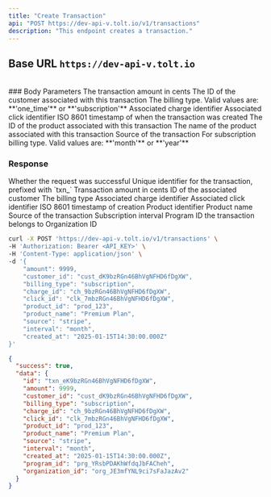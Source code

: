 ```yaml
---
title: "Create Transaction"
api: "POST https://dev-api-v.tolt.io/v1/transactions"
description: "This endpoint creates a transaction."
---
```


## Base URL `https://dev-api-v.tolt.io`

<br />
### Body Parameters

<ParamField body="amount*" type="number">
  The transaction amount in cents
</ParamField>

<ParamField body="customer_id*" type="string">
  The ID of the customer associated with this transaction
</ParamField>

<ParamField body="billing_type" type="string - optional">
  The billing type. Valid values are: **'one_time'** or **'subscription'**
</ParamField>

<ParamField body="charge_id" type="string - optional">
  Associated charge identifier
</ParamField>

<ParamField body="click_id" type="string - optional">
  Associated click identifier
</ParamField>

<ParamField body="created_at" type="string - optional">
  ISO 8601 timestamp of when the transaction was created
</ParamField>

<ParamField body="product_id" type="string - optional">
  The ID of the product associated with this transaction
</ParamField>

<ParamField body="product_name" type="string - optional">
  The name of the product associated with this transaction
</ParamField>

<ParamField body="source" type="string - optional">
  Source of the transaction
</ParamField>

<ParamField body="interval" type="string - optional">
  For subscription billing type. Valid values are: **'month'** or **'year'**
</ParamField>

### Response

<ResponseField name="success" type="boolean">
  Whether the request was successful
</ResponseField>

<ResponseField name="data" type="object">
  <Expandable title="properties" defaultOpen={true}>
    <ResponseField name="id" type="string">
      Unique identifier for the transaction, prefixed with `txn_`
    </ResponseField>
    <ResponseField name="amount" type="number">
      Transaction amount in cents
    </ResponseField>
    <ResponseField name="customer_id" type="string">
      ID of the associated customer
    </ResponseField>
    <ResponseField name="billing_type" type="string">
      The billing type
    </ResponseField>
    <ResponseField name="charge_id" type="string">
      Associated charge identifier
    </ResponseField>
    <ResponseField name="click_id" type="string">
      Associated click identifier
    </ResponseField>
    <ResponseField name="created_at" type="string">
      ISO 8601 timestamp of creation
    </ResponseField>
    <ResponseField name="product_id" type="string">
      Product identifier
    </ResponseField>
    <ResponseField name="product_name" type="string">
      Product name
    </ResponseField>
    <ResponseField name="source" type="string">
      Source of the transaction
    </ResponseField>
    <ResponseField name="interval" type="string">
      Subscription interval
    </ResponseField>
    <ResponseField name="program_id" type="string">
      Program ID the transaction belongs to
    </ResponseField>
    <ResponseField name="organization_id" type="string">
      Organization ID
    </ResponseField>
  </Expandable>
</ResponseField>

<RequestExample>

```bash cURL
curl -X POST 'https://dev-api-v.tolt.io/v1/transactions' \
-H 'Authorization: Bearer <API_KEY>' \
-H 'Content-Type: application/json' \
-d '{
    "amount": 9999,
    "customer_id": "cust_dK9bzRGn46BhVgNFHD6fDgXW",
    "billing_type": "subscription",
    "charge_id": "ch_9bzRGn46BhVgNFHD6fDgXW",
    "click_id": "clk_7mbzRGn46BhVgNFHD6fDgXW",
    "product_id": "prod_123",
    "product_name": "Premium Plan",
    "source": "stripe",
    "interval": "month",
    "created_at": "2025-01-15T14:30:00.000Z"
}'
```

</RequestExample>

<ResponseExample>

```json Response
{
  "success": true,
  "data": {
    "id": "txn_eK9bzRGn46BhVgNFHD6fDgXW",
    "amount": 9999,
    "customer_id": "cust_dK9bzRGn46BhVgNFHD6fDgXW",
    "billing_type": "subscription",
    "charge_id": "ch_9bzRGn46BhVgNFHD6fDgXW",
    "click_id": "clk_7mbzRGn46BhVgNFHD6fDgXW",
    "product_id": "prod_123",
    "product_name": "Premium Plan",
    "source": "stripe",
    "interval": "month",
    "created_at": "2025-01-15T14:30:00.000Z",
    "program_id": "prg_YRsbPDAKhWfdqJbFACheh",
    "organization_id": "org_JE3mfYNL9ci7sFaJazAv2"
  }
}
```

</ResponseExample>
